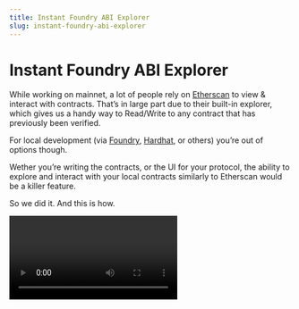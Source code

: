 ```yaml
---
title: Instant Foundry ABI Explorer
slug: instant-foundry-abi-explorer
---
```



# Instant Foundry ABI Explorer

While working on mainnet, a lot of people rely on [Etherscan](https://etherscan.io/) to view & interact with contracts. That’s in large part due to their built-in explorer, which gives us a handy way to Read/Write to any contract that has previously been verified.

For local development (via [Foundry](https://getfoundry.sh/), [Hardhat](https://hardhat.org/), or others) you’re out of options though.

Wether you’re writing the contracts, or the UI for your protocol, the ability to explore and interact with your local contracts similarly to Etherscan would be a killer feature.

So we did it. And this is how.

<Video controls src={forge_abis} />

## Filesystem tracking

The magic happens in our `iron-forge` [crate](https://github.com/iron-wallet/iron/tree/3a33e1c2f70c169f34d7a9f6b5b365b1f457f7ba/crates/forge).

Since this behavior relies on filesystem monitoring, we make opt-in rather than opt-out. This is due to potential concerns users may have with us snooping into their filesystem, and because we need to give control over which path to scan:

![](https://images.mirror-media.xyz/publication-images/-C27pq_21npLqDygj25Bm.png?height=330&width=756)

Enabling the ABI watcher, along with a watch path, will cause Iron to listen to filesystem events under that path.

We’re interested only in events related to Foundry’s compilation outputs. By default, those have the format `<project>/out/<Contract>.sol/<Contract>json`

So whenever a file matching such a path is modified/deleted, we immediately update our in-memory index.

We also do some additional parsing, to ensure the file is of the expected format (and not a false-positive), and to extract ABI information.

## On-chain bytecode

Iron already was anvil-aware since the very first version.

We track all transaction traces, to not only construct your account state (balances, transaction history) but also to detect newly deployed smart contracts.

Doing this via traces allows us to detect not only plain contract deploy transactions but also internal ones triggering new \`CREATE\` and \`CREATE2\` opcodes. With [\`ethers-rs\`](https://github.com/gakonst/ethers-rs), this becomes trivial:

```rust
async fn expand_trace(trace: Trace, provider: &Provider<Http>) -> Result<Vec<Event>> {
    let events = match trace {
        // detecting contract deploys
        Trace {
            action: Action::Create(Create { from, value, .. }),
            result: Some(Res::Create(CreateResult { address, .. })),
            ..
        } => {
            // a contract deploy was detected!
            ContractDeployed {
                address,
                code: provider.get_code(address, None).await.ok(),
            }
            .into(),
        }
        
        // other detectors...
```

Notice we also run `eth_getCode`. This is used to later match on-chain contracts with the corresponding ABIs we compiled above. But how can we do that if all we have is bytecode?

## Matching ABIs - Naive version

What Etherscan does is something too complex for our use case: they expect to have the full source code, exact compiler version used, and full constructor arguments given during deployment. By running the exact same compilation & deployment process, they should end up with the same bytecode, thus verifying that the ABI for the given source does indeed match the contract.

Instead, we started with a much simpler solution: we already have the final bytecode from the Foundry output:

```Contract.json
{
  "abi": [
     ...
  ],
  "bytecode": {
    "object": "0x60a06040523480156...",
  },
  "deployedBytecode": {
    "object": "0x60806040523480156...",
  }
 }
```

The `deployedBytecode` the field should match the on-chain code we got from `eth_getCode`, right?

**Narrator**: it would not.

Oh... how so?

## Many different bytecodes

You may have heard about Initialization bytecode and Runtime bytecode (or other variations of those names).

That's because, to deploy a contract on EVM, a snippet of bytecode is executed, which will return the runtime code to the EVM. Constructor arguments also need to be included somehow, even though they're not stored as part of the final bytecode itself.

[This great article](https://monokh.com/posts/ethereum-contract-creation-bytecode) provides a complete explanation of this process if you're curious.

When Foundry builds our contracts, it doesn't have any context of what the constructor arguments will be. And similarly, it doesn't know the final value of `immutable` slots, since those depend on those same arguments.

Here's a complete example of a small contract, and its corresponding output bytecode:

```solidity
pragma solidity ^0.8.13;

contract Immutable {
    uint256 constant foo2 = 100;
    uint256 immutable foo;

    constructor(uint256 _foo) {
        foo = _foo;
    }

    function get() external view returns (uint256) {
        return foo;
    }
}
```

```
0x6080604052348015600f57600080fd5b506004361060285760003560e01c80636d4ce63c14602d575b600080fd5b7f000000000000000000000000000000000000000000000000000000000000000060405190815260200160405180910390f3fea26469706673582212206f04587d461cb9f9fe7b19bf7852e50cc53895de0dac97be2d89329df50e452c64736f6c63430008140033
```

Notice the suspicious string of `00`s somewhere in there? Those correspond to the 256-bits where the value for `foo` will eventually go, once the `constructor` is executed.

This is a nice trick by Solidity to create more gas-optimized contracts, but it does mess a bit with our ability to match against on-chain bytecode.

In the end, it turns out a simple & elegant solution already existed on the Foundry codebase itself (thanks to [Matt Solomon](https://twitter.com/msolomon44) who shared it):

```rust
pub fn diff_score(a: &[u8], b: &[u8]) -> f64 {
    let cutoff_len = usize::min(a.len(), b.len());
    if cutoff_len == 0 {
        return 1.0;
    }

    let a = &a[..cutoff_len];
    let b = &b[..cutoff_len];
    let mut diff_chars = 0;
    for i in 0..cutoff_len {
        if a[i] != b[i] {
            diff_chars += 1;
        }
    }
    diff_chars as f64 / cutoff_len as f64
}
```

This will compare two bytecode snippets, and compute how different they are. Since contract logic is typically large enough to out-weight the bytecode length of all immutables, it's sufficient to consider any contract with a difference of < 10% to be a match. As described in the [original code](https://github.com/foundry-rs/foundry/blob/02e430c20fb7ba1794f5cabdd7eb73182baf4e7e/common/src/contracts.rs#L96-L114), this should only be expected to fail for contracts that are essentially only immutable variables, which are unlikely to be found in real-world usage.

# Next up

One glaring omission we don’t support yet are Proxy contracts. Those will be a challenge on their own, but one we expect to tackle pretty soon. Stay tuned!
